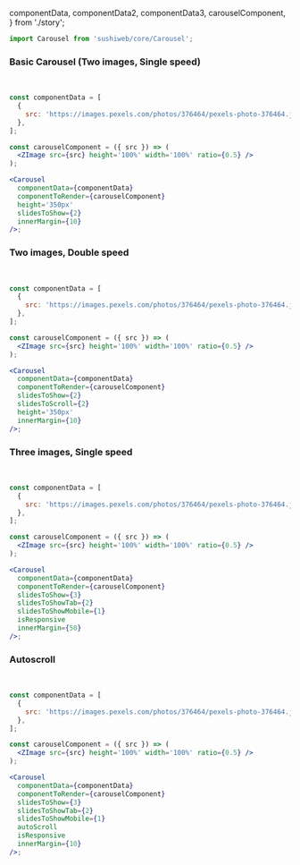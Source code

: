   componentData,
  componentData2,
  componentData3,
  carouselComponent,
} from './story';

<Meta title='Carousel' component={Carousel} />

```jsx
import Carousel from 'sushiweb/core/Carousel';
```

### Basic Carousel (Two images, Single speed)

<br />

<Carousel
  componentData={componentData}
  componentToRender={carouselComponent}
  height='350px'
  slidesToShow={2}
  innerMargin={10}
/>

```jsx
const componentData = [
  {
    src: 'https://images.pexels.com/photos/376464/pexels-photo-376464.jpeg',
  },
];

const carouselComponent = ({ src }) => (
  <ZImage src={src} height='100%' width='100%' ratio={0.5} />
);

<Carousel
  componentData={componentData}
  componentToRender={carouselComponent}
  height='350px'
  slidesToShow={2}
  innerMargin={10}
/>;
```

### Two images, Double speed

<br />

<Carousel
  componentData={componentData}
  componentToRender={carouselComponent}
  slidesToShow={2}
  slidesToScroll={2}
  height='350px'
  innerMargin={10}
/>

```jsx
const componentData = [
  {
    src: 'https://images.pexels.com/photos/376464/pexels-photo-376464.jpeg',
  },
];

const carouselComponent = ({ src }) => (
  <ZImage src={src} height='100%' width='100%' ratio={0.5} />
);

<Carousel
  componentData={componentData}
  componentToRender={carouselComponent}
  slidesToShow={2}
  slidesToScroll={2}
  height='350px'
  innerMargin={10}
/>;
```

### Three images, Single speed

<br />

<Carousel
  componentData={componentData}
  componentToRender={carouselComponent}
  slidesToShow={3}
  slidesToShowTab={2}
  slidesToShowMobile={1}
  isResponsive
  innerMargin={50}
/>

```jsx
const componentData = [
  {
    src: 'https://images.pexels.com/photos/376464/pexels-photo-376464.jpeg',
  },
];

const carouselComponent = ({ src }) => (
  <ZImage src={src} height='100%' width='100%' ratio={0.5} />
);

<Carousel
  componentData={componentData}
  componentToRender={carouselComponent}
  slidesToShow={3}
  slidesToShowTab={2}
  slidesToShowMobile={1}
  isResponsive
  innerMargin={50}
/>;
```

### Autoscroll

<br />

<Carousel
  componentData={componentData}
  componentToRender={carouselComponent}
  slidesToShow={3}
  slidesToShowTab={2}
  slidesToShowMobile={1}
  autoScroll
  isResponsive
  innerMargin={10}
/>

```jsx
const componentData = [
  {
    src: 'https://images.pexels.com/photos/376464/pexels-photo-376464.jpeg',
  },
];

const carouselComponent = ({ src }) => (
  <ZImage src={src} height='100%' width='100%' ratio={0.5} />
);

<Carousel
  componentData={componentData}
  componentToRender={carouselComponent}
  slidesToShow={3}
  slidesToShowTab={2}
  slidesToShowMobile={1}
  autoScroll
  isResponsive
  innerMargin={10}
/>;
```
